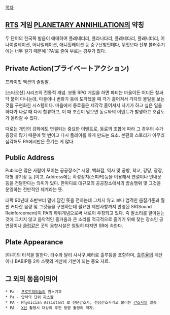 [[목차]]
== [[RTS]] 게임 [[PLANETARY ANNIHILATION]]의 약칭 ==
두 단어의 한국쪽 발음이 애매하여 플레네터리, 플라나타리, 플레네타리, 플래니터리, 어나이얼레이션, 어나일레이션, 애니힐레이션 등 중구난방인데다, 무엇보다 전부 불러주기에는 너무 길기 때문에 'PA'로 줄여 부르는 경우가 많다.

== Private Action(プライベートアクション) ==
프라이빗 액션의 줄임말. 

[스타오션] 시리즈의 전통적 개념. 보통 RPG 게임을 하면 파티는 마을이든 어디든 찰싸닥 붙어 다니는데, 마을이나 번화가 등에 도착했을 때 각기 흩어져서 각자의 볼일을 보는 것을 구현화한 시스템이다. 마을에서 동료들은 제각각 흩어져서 자기가 하고 싶은 일을 하다가 나갈 때 다시 합류하고, 이 때 조건이 맞으면 동료와의 이벤트가 발생하고 호감도가 올라갈 수 있다.

때로는 개인의 강화에도 연결되는 중요한 이벤트로, 동료의 조합에 따라 그 경우의 수가 굉장히 많기 때문에 몇 번이고 다시 플레이를 하게 만드는 요소. 본편의 스토리가 아무리 심각해도 PA에서만은 웃기는 게 많다. 

== Public Address ==
Public은 많은 사람이 모이는 공공장소[* 시장, 백화점, 역사 및 공항, 학교, 강당, 광장, 대형 경기장 등.]이고, Address에는 확성장치(스피커)등을 이용해서 연설이나 안내문 등을 전달한다는 의미가 있다. 한마디로 대규모의 공공장소에서의 방송행위 및 그것을 운영하는 전반적인 체계라는 뜻.

대략 90년대 초반부터 말에 담긴 뜻을 전하는데 그치지 않고 보다 엄격한 음질기준과 훨씬 커다란 음량 및 그것들을 구현하는데 필요한 제반사항까지 반영된 SR(Sound Reinforcement)이 PA의 하위개념으로써 새로이 주창되고 있다. 즉 말소리를 알아듣는 것에 그치지 않고 음악적인 즐거움과 큰 소리를 적극적으로 즐기기 위해 찾는 장소인 공연장이나 [[클럽]]같은 곳의 음향시설은 엄밀히 따지면 SR에 속한다.

== Plate Appearance ==
[야구]의 타석을 말한다. 타수와 달리 사사구,에러로 출루등을 포함하며, [[출루율]]의 계산이나 BABIP등 2차 스탯의 계산에 기본이 되는 중요 자료.

== 그 외의 동음이의어 ==
 * Pa - [[프로트악티늄]]의 원소기호
 * Pa - 압력의 단위 [[파스칼]]
 * PA - Physician Assistant 로 전문간호사, 전담간호사라고 불리는 [[간호사]]의 일종
 * PA - [[X선]] 촬영시 대상의 후전 방향 촬영의 약자.
